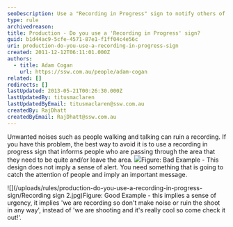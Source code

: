 ```yaml
---
seoDescription: Use a "Recording in Progress" sign to notify others of an ongoing recording and minimize unwanted noise.
type: rule
archivedreason:
title: Production - Do you use a 'Recording in Progress' sign?
guid: b1d44ac9-5cfe-4571-87e1-f1ff04c4e56c
uri: production-do-you-use-a-recording-in-progress-sign
created: 2011-12-12T06:11:01.000Z
authors:
  - title: Adam Cogan
    url: https://ssw.com.au/people/adam-cogan
related: []
redirects: []
lastUpdated: 2013-05-21T00:26:30.000Z
lastUpdatedBy: titusmaclaren
lastUpdatedByEmail: titusmaclaren@ssw.com.au
createdBy: RajDhatt
createdByEmail: RajDhatt@ssw.com.au
---
```


Unwanted noises such as people walking and talking can ruin a recording. If you have this problem, the best way to avoid it is to use a recording in progress sign that informs people who are passing through the area that they need to be quite and/or leave the area.
![](/uploads/rules/production-do-you-use-a-recording-in-progress-sign/RecordingInProgress_BadExample.jpg)Figure: Bad Example - This design does not imply a sense of alert. You need something that is going to catch the attention of people and imply an important message.

![](/uploads/rules/production-do-you-use-a-recording-in-progress-sign/Recording sign 2.jpg)Figure: Good Example - this implies a sense of urgency, it implies 'we are recording so don't make noise or ruin the shoot in any way', instead of 'we are shooting and it's really cool so come check it out!'.
